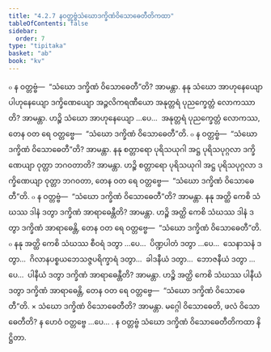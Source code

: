 ```yaml
---
title: "4.2.7 နဝတ္တဗ္ဗံသံဃောဒက္ခိဏံဝိသောဓေတီတိကထာ"
tableOfContents: false
sidebar:
  order: 7
type: "tipitaka"
basket: "ab"
book: "kv"
---
```



<DynamicBreadcrumb />

<Division number="793" book="kv" e="ch" v="32" p="399">

<Paragraph number="2473" book="kv">
๐ န ဝတ္တဗ္ဗံ—  “သံဃော ဒက္ခိဏံ ဝိသောဓေတီ”တိ? အာမန္တာ. နနု သံဃော အာဟုနေယျော ပါဟုနေယျော ဒက္ခိဏေယျော အဉ္ဇလိကရဏီယော အနုတ္တရံ ပုညက္ခေတ္တံ လောကဿာတိ? အာမန္တာ. ဟဉ္စိ သံဃော အာဟုနေယျော …ပေ…  အနုတ္တရံ ပုညက္ခေတ္တံ လောကဿ, တေန ဝတ ရေ ဝတ္တဗ္ဗေ—  “သံဃော ဒက္ခိဏံ ဝိသောဓေတီ”တိ.
</Paragraph>

<Paragraph number="2474" book="kv">
๐ န ဝတ္တဗ္ဗံ—  “သံဃော ဒက္ခိဏံ ဝိသောဓေတီ”တိ? အာမန္တာ. နနု စတ္တာရော ပုရိသယုဂါ အဋ္ဌ ပုရိသပုဂ္ဂလာ ဒက္ခိဏေယျာ ဝုတ္တာ ဘဂဝတာတိ? အာမန္တာ. ဟဉ္စိ စတ္တာရော ပုရိသယုဂါ အဋ္ဌ ပုရိသပုဂ္ဂလာ ဒက္ခိဏေယျာ ဝုတ္တာ ဘဂဝတာ, တေန ဝတ ရေ ဝတ္တဗ္ဗေ—  “သံဃော ဒက္ခိဏံ ဝိသောဓေတီ”တိ.
</Paragraph>

<Paragraph number="2475" book="kv">
๐ န ဝတ္တဗ္ဗံ—  “သံဃော ဒက္ခိဏံ ဝိသောဓေတီ”တိ? အာမန္တာ. နနု အတ္ထိ ကေစိ သံဃဿ ဒါနံ ဒတွာ ဒက္ခိဏံ အာရာဓေန္တီတိ? အာမန္တာ. ဟဉ္စိ အတ္ထိ ကေစိ သံဃဿ ဒါနံ ဒတွာ ဒက္ခိဏံ အာရာဓေန္တိ, တေန ဝတ ရေ ဝတ္တဗ္ဗေ—  “သံဃော ဒက္ခိဏံ ဝိသောဓေတီ”တိ.
</Paragraph>

<Paragraph number="2476" book="kv">
๐ နနု အတ္ထိ ကေစိ သံဃဿ စီဝရံ ဒတွာ …ပေ…  ပိဏ္ဍပါတံ ဒတွာ …ပေ…  သေနာသနံ ဒတွာ…  ဂိလာနပစ္စယဘေသဇ္ဇပရိက္ခာရံ ဒတွာ…  ခါဒနီယံ ဒတွာ…  ဘောဇနီယံ ဒတွာ …ပေ…  ပါနီယံ ဒတွာ ဒက္ခိဏံ အာရာဓေန္တီတိ? အာမန္တာ. ဟဉ္စိ အတ္ထိ ကေစိ သံဃဿ ပါနီယံ ဒတွာ ဒက္ခိဏံ အာရာဓေန္တိ, တေန ဝတ ရေ ဝတ္တဗ္ဗေ—  “သံဃော ဒက္ခိဏံ ဝိသောဓေတီ”တိ.
</Paragraph>

</Division>
<Division number="794" book="kv" e="ch" v="32" p="400">

<Paragraph number="2477" book="kv">
× သံဃော ဒက္ခိဏံ ဝိသောဓေတီတိ? အာမန္တာ. မဂ္ဂေါ ဝိသောဓေတိ, ဖလံ ဝိသောဓေတီတိ? န ဟေဝံ ဝတ္တဗ္ဗေ …ပေ… .

</Paragraph>
</Division>

<Paragraph number="2478" type="center" book="kv">
န ဝတ္တဗ္ဗံ သံဃော ဒက္ခိဏံ ဝိသောဓေတီတိကထာ နိဋ္ဌိတာ.
</Paragraph>
